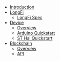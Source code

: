- [Introduction](/)
- [LongFi](/longfi)
  - [LongFi Spec](longfi-in-depth)
- [Device](/device)
  - [Overview](/device-overview)
  - [Arduino Quickstart](/device-arduino-quickstart)
  - [ST Hal Quickstart](/device-st-hal-quickstart)
- [Blockchain](/blockchain)
  - [Overview](/blockchain-overview)
  - [API](/blockchain-api)
